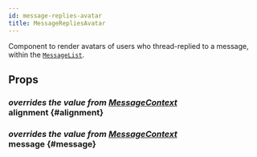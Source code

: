 ```yaml
---
id: message-replies-avatar
title: MessageRepliesAvatar
---
```




Component to render avatars of users who thread-replied to a message, within the [`MessageList`](./message_list.mdx).

## Props

### <div class="label description">_overrides the value from [MessageContext](../contexts/message_context.mdx#alignment)_</div> alignment {#alignment}

<Alignment />

### <div class="label description">_overrides the value from [MessageContext](../contexts/message_context.mdx#message)_</div> message {#message}

<MessageProp />